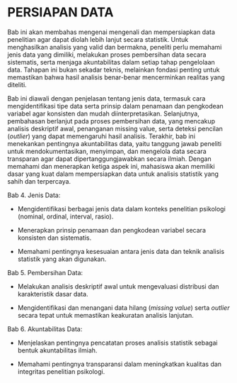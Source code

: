# PERSIAPAN DATA {#sec-persiapan}

Bab ini akan membahas mengenai mengenali dan mempersiapkan data penelitian agar dapat diolah lebih lanjut secara statistik. Untuk menghasilkan analisis yang valid dan bermakna, peneliti perlu memahami jenis data yang dimiliki, melakukan proses pembersihan data secara sistematis, serta menjaga akuntabilitas dalam setiap tahap pengelolaan data. Tahapan ini bukan sekadar teknis, melainkan fondasi penting untuk memastikan bahwa hasil analisis benar-benar mencerminkan realitas yang diteliti.

Bab ini diawali dengan penjelasan tentang jenis data, termasuk cara mengidentifikasi tipe data serta prinsip dalam penamaan dan pengkodean variabel agar konsisten dan mudah diinterpretasikan. Selanjutnya, pembahasan berlanjut pada proses pembersihan data, yang mencakup analisis deskriptif awal, penanganan missing value, serta deteksi pencilan (*outlier*) yang dapat memengaruhi hasil analisis. Terakhir, bab ini menekankan pentingnya akuntabilitas data, yaitu tanggung jawab peneliti untuk mendokumentasikan, menyimpan, dan mengelola data secara transparan agar dapat dipertanggungjawabkan secara ilmiah. Dengan memahami dan menerapkan ketiga aspek ini, mahasiswa akan memiliki dasar yang kuat dalam mempersiapkan data untuk analisis statistik yang sahih dan terpercaya.

::: {.callout-note title="*Tujuan Pembelajaran*"}
Bab 4. Jenis Data:

-   Mengidentifikasi berbagai jenis data dalam konteks penelitian psikologi (nominal, ordinal, interval, rasio).

-   Menerapkan prinsip penamaan dan pengkodean variabel secara konsisten dan sistematis.

-   Memahami pentingnya kesesuaian antara jenis data dan teknik analisis statistik yang akan digunakan.\

Bab 5. Pembersihan Data:

-   Melakukan analisis deskriptif awal untuk mengevaluasi distribusi dan karakteristik dasar data.

-   Mengidentifikasi dan menangani data hilang (*missing value*) serta *outlier* secara tepat untuk memastikan keakuratan analisis lanjutan.\

Bab 6. Akuntabilitas Data:

-   Menjelaskan pentingnya pencatatan proses analisis statistik sebagai bentuk akuntabilitas ilmiah.

-   Memahami pentingnya transparansi dalam meningkatkan kualitas dan integritas penelitian psikologi.
:::
